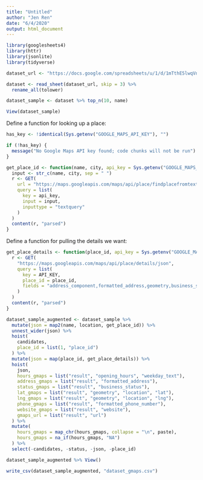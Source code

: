 ```yaml
---
title: "Untitled"
author: "Jen Ren"
date: "6/4/2020"
output: html_document
---
```


```r
library(googlesheets4)
library(httr)
library(jsonlite)
library(tidyverse)
```

```r
dataset_url <- "https://docs.google.com/spreadsheets/u/1/d/1mTthE5lwqVnTCIm3iQtQXLyxwK-pc17cuCp--BhAYX8/htmlview?fbclid=IwAR0Ue3318iT4__1oVicUWBNef9gNiw7JDzJRq7M1GNnh_h5i2GQ9kYl_n1U#"
```

```r
dataset <- read_sheet(dataset_url, skip = 3) %>% 
  rename_all(tolower)

dataset_sample <- dataset %>% top_n(10, name)

View(dataset_sample)
```

Define a function for looking up a place:

```r
has_key <- !identical(Sys.getenv("GOOGLE_MAPS_API_KEY"), "")

if (!has_key) {
  message("No Google Maps API key found; code chunks will not be run")
}

get_place_id <- function(name, city, api_key = Sys.getenv("GOOGLE_MAPS_API_KEY")) {
  input <- str_c(name, city, sep = " ")
  r <- GET(
    url = "https://maps.googleapis.com/maps/api/place/findplacefromtext/json",
    query = list(
      key = api_key,
      input = input,
      inputtype = "textquery"
    )
  )
  content(r, "parsed")
}
```

Define a function for pulling the details we want:

```r
get_place_details <- function(place_id, api_key = Sys.getenv("GOOGLE_MAPS_API_KEY")) {
  r <- GET(
    "https://maps.googleapis.com/maps/api/place/details/json",
    query = list(
      key = API_KEY,
      place_id = place_id,
      fields = "address_component,formatted_address,geometry,business_status,url,formatted_phone_number,opening_hours,website"
    )
  )
  content(r, "parsed")
}
```


```r
dataset_sample_augmented <- dataset_sample %>% 
  mutate(json = map2(name, location, get_place_id)) %>% 
  unnest_wider(json) %>% 
  hoist(
    candidates, 
    place_id = list(1, "place_id")
  ) %>% 
  mutate(json = map(place_id, get_place_details)) %>% 
  hoist(
    json,
    hours_gmaps = list("result", "opening_hours", "weekday_text"),
    address_gmaps = list("result", "formatted_address"),
    status_gmaps = list("result", "business_status"),
    lat_gmaps = list("result", "geometry", "location", "lat"),
    lng_gmaps = list("result", "geometry", "location", "lng"),
    phone_gmaps = list("result", "formatted_phone_number"),
    website_gmaps = list("result", "website"),
    gmaps_url = list("result", "url")
  ) %>% 
  mutate(
    hours_gmaps = map_chr(hours_gmaps, collapse = "\n", paste),
    hours_gmaps = na_if(hours_gmaps, "NA")
  ) %>% 
  select(-candidates, -status, -json, -place_id) 

dataset_sample_augmented %>% View()
```

```r
write_csv(dataset_sample_augmented, "dataset_gmaps.csv")
```


